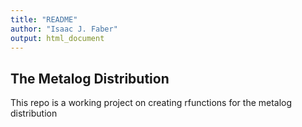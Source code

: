 ```yaml
---
title: "README"
author: "Isaac J. Faber"
output: html_document
---
```


## The Metalog Distribution

This repo is a working project on creating rfunctions for the metalog distribution


